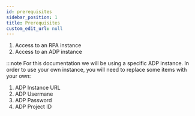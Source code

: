 ```yaml
---
id: prerequisites
sidebar_position: 1
title: Prerequisites
custom_edit_url: null
---
```

<ol>
    <li>Access to an RPA instance</li>
    <li>Access to an ADP instance</li>
</ol>

:::note
For this documentation we will be using a specific ADP instance. In order to use your own instance, you will need to replace some items with your own:
<ol>
    <li>ADP Instance URL</li>
    <li>ADP Usermane</li>
    <li>ADP Password</li>
    <li>ADP Project ID</li>
</ol>